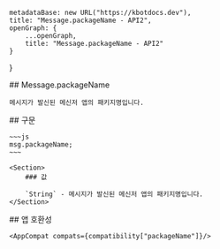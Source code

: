 
    metadataBase: new URL("https://kbotdocs.dev"),
    title: "Message.packageName - API2",
    openGraph: {
        ...openGraph,
        title: "Message.packageName - API2"
    }
}

<Section>
    ## Message.packageName

    메시지가 발신된 메신저 앱의 패키지명입니다.
</Section>
<Section>
    ## 구문

    ~~~js
    msg.packageName;
    ~~~

    <Section>
        ### 값

        `String` - 메시지가 발신된 메신저 앱의 패키지명입니다.
    </Section>
</Section>
<Section>
    ## 앱 호환성

    <AppCompat compats={compatibility["packageName"]}/>
</Section>
